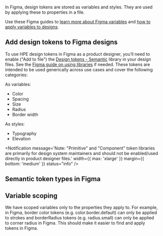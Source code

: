 
In Figma, design tokens are stored as variables and styles. They are used by applying these to properties in a file.

Use these Figma guides to [learn more about Figma variables](https://help.figma.com/hc/en-us/articles/15339657135383-Guide-to-variables-in-Figma) and [how to apply variables to designs](https://help.figma.com/hc/en-us/articles/15343107263511-Apply-variables-to-designs).

## Add design tokens to Figma designs

To use HPE design tokens in Figma as a product designer, you’ll need to enable ("Add to file") the [Design tokens - Semantic](https://www.figma.com/design/vH5MOEoXU5Kv7qWvBqiUC2/Design-Tokens---Semantic?node-id=0-1&t=geiVllvWWwqLWpfD-1) library in your design files. See the [Figma guide on using libraries](https://help.figma.com/hc/en-us/articles/360041051154-Guide-to-libraries-in-Figma) if needed. These tokens are intended to be used generically across use cases and cover the following categories:

As variables:

- Color
- Spacing
- Size
- Radius
- Border width

As styles:

- Typography
- Elevation

<Notification
  message='Note: "Primitive" and "Component" token libraries are primarily for design system maintainers and should not be enabled/used directly in product designer files.'
  width={{ max: 'xlarge' }}
  margin={{ bottom: 'medium' }}
  status="info"
/>

## Semantic token types in Figma

<TokenTypes />

## Variable scoping

We have scoped variables only to the properties they apply to. For example, in Figma, border color tokens (e.g. color.border.default) can only be applied to strokes and borderRadius tokens (e.g. radius.small) can only be applied to corner radius in Figma. This should make it easier to find and apply tokens in Figma.
